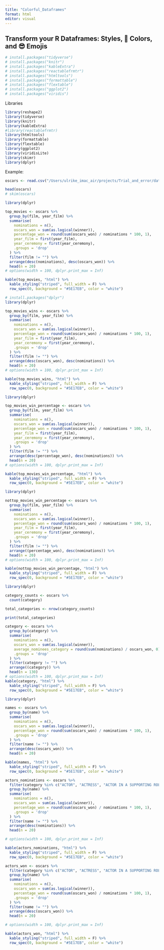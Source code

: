 ```yaml
---
title: "Colorful_Dataframes"
format: html
editor: visual
---
```


## **Transform your R Dataframes: Styles, 🎨 Colors, and 😎 Emojis**

```r
# install.packages("tidyverse")
# install.packages("knitr")
# install.packages("kableExtra")
# install.packages("reactablefrmtr")
# install.packages("htmltools")
# install.packages("formattable")
# install.packages("flextable")
# install.packages("ggplot2")
# install.packages("viridis")
```

Libraries

```r
library(reshape2)
library(tidyverse)
library(knitr)
library(kableExtra)
#library(reactablefrmtr)
library(htmltools)
library(formattable)
library(flextable)
library(ggplot2)
library(viridisLite)
library(skimr)
library(dplyr)
```

Example:

```r

oscars <- read.csv("/Users/ulrike_imac_air/projects/Trial_and_error/data/the_oscar_award.csv")
```

```r

head(oscars)
# skim(oscars)
```

```r
library(dplyr)

top_movies <- oscars %>%
  group_by(film, year_film) %>%
  summarise(
    nominations = n(),
    oscars_won = sum(as.logical(winner)),
    percentage_won = round(sum(oscars_won) / nominations * 100, 1),
    year_film = first(year_film), 
    year_ceremony = first(year_ceremony),  
    .groups = 'drop'
  ) %>%
  filter(film != "") %>%
  arrange(desc(nominations), desc(oscars_won)) %>%
  head(n = 20)
# options(width = 100, dplyr.print_max = Inf)
```

```r
kable(top_movies, "html") %>%
  kable_styling("striped", full_width = F) %>%
  row_spec(0, background = "#5E17EB", color = "white")
```

```r
# install.packages("dplyr")
library(dplyr)

top_movies_wins <- oscars %>%
  group_by(film, year_film) %>%
  summarise(
    nominations = n(),
    oscars_won = sum(as.logical(winner)),
    percentage_won = round(sum(oscars_won) / nominations * 100, 1),
    year_film = first(year_film), 
    year_ceremony = first(year_ceremony),  
    .groups = 'drop'
  ) %>%
  filter(film != "") %>%
  arrange(desc(oscars_won), desc(nominations)) %>%
  head(n = 20)
# options(width = 100, dplyr.print_max = Inf)
```

```r
kable(top_movies_wins, "html") %>%
  kable_styling("striped", full_width = F) %>%
  row_spec(0, background = "#5E17EB", color = "white")
```

```r
library(dplyr)

top_movies_win_percentage <- oscars %>%
  group_by(film, year_film) %>%
  summarise(
    nominations = n(),
    oscars_won = sum(as.logical(winner)),
    percentage_won = round(sum(oscars_won) / nominations * 100, 1),
    year_film = first(year_film), 
    year_ceremony = first(year_ceremony),  
    .groups = 'drop'
  ) %>%
  filter(film != "") %>%
  arrange(desc(percentage_won), desc(nominations)) %>%
  head(n = 20)
# options(width = 100, dplyr.print_max = Inf)
```

```r
kable(top_movies_win_percentage, "html") %>%
  kable_styling("striped", full_width = F) %>%
  row_spec(0, background = "#5E17EB", color = "white")
```

```r
library(dplyr)

nottop_movies_win_percentage <- oscars %>%
  group_by(film, year_film) %>%
  summarise(
    nominations = n(),
    oscars_won = sum(as.logical(winner)),
    percentage_won = round(sum(oscars_won) / nominations * 100, 1),
    year_film = first(year_film), 
    year_ceremony = first(year_ceremony),  
    .groups = 'drop'
  ) %>%
  filter(film != "") %>%
  arrange((percentage_won), desc(nominations)) %>%
  head(n = 20)
# options(width = 100, dplyr.print_max = Inf)
```

```r
kable(nottop_movies_win_percentage, "html") %>%
  kable_styling("striped", full_width = F) %>%
  row_spec(0, background = "#5E17EB", color = "white")
```

```r
library(dplyr)

category_counts <- oscars %>%
  count(category)

total_categories <- nrow(category_counts)

print(total_categories)
```

```r
category <- oscars %>%
  group_by(category) %>%
  summarise(
    nominations = n(),
    oscars_won = sum(as.logical(winner)),
    average_nominees_category = round(sum(nominations) / oscars_won, 0),
    .groups = 'drop'
  ) %>%
  filter(category != "") %>%
  arrange((category)) %>%
  head(n = 130)
# options(width = 100, dplyr.print_max = Inf)
kable(category, "html") %>%
  kable_styling("striped", full_width = F) %>%
  row_spec(0, background = "#5E17EB", color = "white")
```

```r
library(dplyr)

names <- oscars %>%
  group_by(name) %>%
  summarise(
    nominations = n(),
    oscars_won = sum(as.logical(winner)),
    percentage_won = round(sum(oscars_won) / nominations * 100, 1),
    .groups = 'drop'
  ) %>%
  filter(name != "") %>%
  arrange(desc(oscars_won)) %>%
  head(n = 20)

kable(names, "html") %>%
  kable_styling("striped", full_width = F) %>%
  row_spec(0, background = "#5E17EB", color = "white")
```

```r
actors_nominations <- oscars %>%
  filter(category %in% c("ACTOR", "ACTRESS", "ACTOR IN A SUPPORTING ROLE", "ACTRESS IN A SUPPORTING ROLE", "ACTOR IN A LEADING ROLE", "ACTRESS IN A LEADING ROLE")) %>%
  group_by(name) %>%
  summarise(
    nominations = n(),
    oscars_won = sum(as.logical(winner)),
    percentage_won = round(sum(oscars_won) / nominations * 100, 1),
    .groups = 'drop'
  ) %>%
  filter(name != "") %>%
  arrange(desc(nominations)) %>%
  head(n = 20)

# options(width = 100, dplyr.print_max = Inf)

kable(actors_nominations, "html") %>%
  kable_styling("striped", full_width = F) %>%
  row_spec(0, background = "#5E17EB", color = "white")
```

```r

actors_won <- oscars %>%
  filter(category %in% c("ACTOR", "ACTRESS", "ACTOR IN A SUPPORTING ROLE", "ACTRESS IN A SUPPORTING ROLE", "ACTOR IN A LEADING ROLE", "ACTRESS IN A LEADING ROLE")) %>%
  group_by(name) %>%
  summarise(
    nominations = n(),
    oscars_won = sum(as.logical(winner)),
    percentage_won = round(sum(oscars_won) / nominations * 100, 1),
    .groups = 'drop'
  ) %>%
  filter(name != "") %>%
  arrange(desc(oscars_won)) %>%
  head(n = 20)

# options(width = 100, dplyr.print_max = Inf)

kable(actors_won, "html") %>%
  kable_styling("striped", full_width = F) %>%
  row_spec(0, background = "#5E17EB", color = "white")
```
